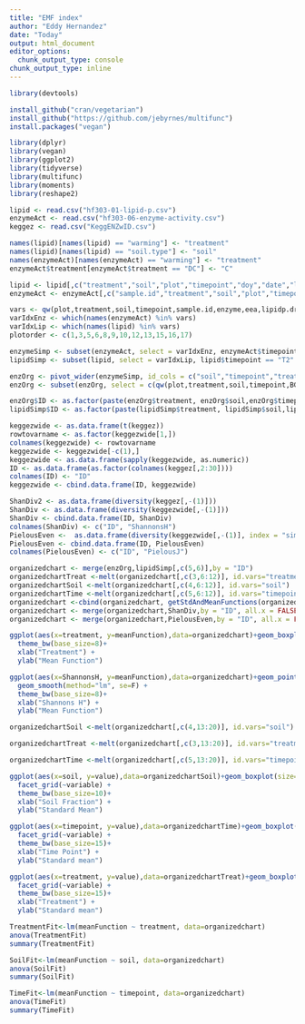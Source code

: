 ```yaml
---
title: "EMF index"
author: "Eddy Hernandez"
date: "Today"
output: html_document
editor_options: 
  chunk_output_type: console
chunk_output_type: inline
---
```


<!-- needed to install packages -->
```r
library(devtools)
```

<!-- packages needed -->
```r
install_github("cran/vegetarian")
install_github("https://github.com/jebyrnes/multifunc")
install.packages("vegan")
```

```r
library(dplyr)
library(vegan)
library(ggplot2)
library(tidyverse)
library(multifunc)
library(moments)
library(reshape2)
```

<!-- Test devtools -->
<!-- Reads in CSV's. -->
<!-- tcn is missing one sample number. Other df's have 48 entries (24 for each time point). Tcn has 23 (No T2 or T6), organized based on plot number. -->

```r
lipid <- read.csv("hf303-01-lipid-p.csv")
enzymeAct <- read.csv("hf303-06-enzyme-activity.csv")
keggez <- read.csv("KeggENZwID.csv")
```

<!-- Makes column and variable names uniform -->

```r
names(lipid)[names(lipid) == "warming"] <- "treatment"
names(lipid)[names(lipid) == "soil.type"] <- "soil"
names(enzymeAct)[names(enzymeAct) == "warming"] <- "treatment"
enzymeAct$treatment[enzymeAct$treatment == "DC"] <- "C"
```

<!-- Puts column names in order -->

```r
lipid <- lipid[,c("treatment","soil","plot","timepoint","doy","date","lipidp.dry")]
enzymeAct <- enzymeAct[,c("sample.id","treatment","soil","plot","timepoint","doy","date","enzyme","eea")]
```

<!-- Creates a variable with the function names we want. Creates variable indexes with the column position of the functions we want from each data frame we are using -->

```r
vars <- qw(plot,treatment,soil,timepoint,sample.id,enzyme,eea,lipidp.dry,BG,CBH,BX,NAG,PO,HPO)
varIdxEnz <- which(names(enzymeAct) %in% vars)
varIdxLip <- which(names(lipid) %in% vars)
plotorder <- c(1,3,5,6,8,9,10,12,13,15,16,17)
```

```r
enzymeSimp <- subset(enzymeAct, select = varIdxEnz, enzymeAct$timepoint=="T2" | enzymeAct$timepoint == "T6")
lipidSimp <- subset(lipid, select = varIdxLip, lipid$timepoint == "T2" | lipid$timepoint == "T6")
```

<!-- Turns enzyme observations into Variables PHOS was only measured at T6 so it should be omitted. -->

```r
enzOrg <- pivot_wider(enzymeSimp, id_cols = c("soil","timepoint","treatment", "plot", "sample.id"), names_from = enzyme, values_from = eea)
enzOrg <- subset(enzOrg, select = c(qw(plot,treatment,soil,timepoint,BG,CBH,BX,NAG,PO,HPO)))
```

```r
enzOrg$ID <- as.factor(paste(enzOrg$treatment, enzOrg$soil,enzOrg$timepoint,enzOrg$plot,sep = "." ))
lipidSimp$ID <- as.factor(paste(lipidSimp$treatment, lipidSimp$soil,lipidSimp$timepoint,lipidSimp$plot,sep = "." ))
```

<!-- KEGG Enzyme organization and set up for Shannons H. 
keggezwide is a dataframe of keggez where columns are rows and rows are columns
rowtovarname is a vector containing the enz names
colnames changes keggezwide column names to match the enzyme they represent-->

```r
keggezwide <- as.data.frame(t(keggez))
rowtovarname <- as.factor(keggezwide[1,])
colnames(keggezwide) <- rowtovarname
keggezwide <- keggezwide[-c(1),]
keggezwide <- as.data.frame(sapply(keggezwide, as.numeric))
ID <- as.data.frame(as.factor(colnames(keggez[,2:30])))
colnames(ID) <- "ID"
keggezwide <- cbind.data.frame(ID, keggezwide)
```

<!-- Shannons H for MetaT, -(1) = omit column 1 -->
<!-- Original output gave "diver", a Shannon H for all enzymes and not samples.-->

```r
ShanDiv2 <- as.data.frame(diversity(keggez[,-(1)]))
ShanDiv <- as.data.frame(diversity(keggezwide[,-(1)]))
ShanDiv <- cbind.data.frame(ID, ShanDiv)
colnames(ShanDiv) <- c("ID", "ShannonsH")
PielousEven <-  as.data.frame(diversity(keggezwide[,-(1)], index = "simpson")/log(specnumber(keggezwide[,-(1)])))
PielousEven <- cbind.data.frame(ID, PielousEven)
colnames(PielousEven) <- c("ID", "PielousJ")
```

```r
organizedchart <- merge(enzOrg,lipidSimp[,c(5,6)],by = "ID")
organizedchartTreat <-melt(organizedchart[,c(3,6:12)], id.vars="treatment")
organizedchartSoil <-melt(organizedchart[,c(4,6:12)], id.vars="soil")
organizedchartTime <-melt(organizedchart[,c(5,6:12)], id.vars="timepoint")
organizedchart <-cbind(organizedchart, getStdAndMeanFunctions(organizedchart ,c("BG","CBH","BX","NAG","PO","HPO","lipidp.dry")))
organizedchart <- merge(organizedchart,ShanDiv,by = "ID", all.x = FALSE)
organizedchart <- merge(organizedchart,PielousEven,by = "ID", all.x = FALSE)
```

```r
ggplot(aes(x=treatment, y=meanFunction),data=organizedchart)+geom_boxplot(size=1)+
  theme_bw(base_size=8)+
  xlab("Treatment") +
  ylab("Mean Function")
```

```r
ggplot(aes(x=ShannonsH, y=meanFunction),data=organizedchart)+geom_point(size=2)+
  geom_smooth(method="lm", se=F) +
  theme_bw(base_size=8)+
  xlab("Shannons H") +
  ylab("Mean Function")
```

```r
organizedchartSoil <-melt(organizedchart[,c(4,13:20)], id.vars="soil")
```

```r
organizedchartTreat <-melt(organizedchart[,c(3,13:20)], id.vars="treatment")
```

```r
organizedchartTime <-melt(organizedchart[,c(5,13:20)], id.vars="timepoint")
```

```r
ggplot(aes(x=soil, y=value),data=organizedchartSoil)+geom_boxplot(size=1)+
  facet_grid(~variable) +
  theme_bw(base_size=10)+
  xlab("Soil Fraction") +
  ylab("Standard Mean")
```

```r
ggplot(aes(x=timepoint, y=value),data=organizedchartTime)+geom_boxplot(size=2)+
  facet_grid(~variable) +
  theme_bw(base_size=15)+
  xlab("Time Point") +
  ylab("Standard mean")
```

```r
ggplot(aes(x=treatment, y=value),data=organizedchartTreat)+geom_boxplot(size=2)+
  facet_grid(~variable) +
  theme_bw(base_size=15)+
  xlab("Treatment") +
  ylab("Standard mean")
```

```r
TreatmentFit<-lm(meanFunction ~ treatment, data=organizedchart)
anova(TreatmentFit)
summary(TreatmentFit)
```

```r
SoilFit<-lm(meanFunction ~ soil, data=organizedchart)
anova(SoilFit)
summary(SoilFit)
```

```r
TimeFit<-lm(meanFunction ~ timepoint, data=organizedchart)
anova(TimeFit)
summary(TimeFit)
```

